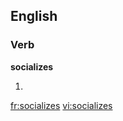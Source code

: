 
==English==

===Verb===
'''socializes'''

# {{third-person singular of|socialize}}

[[fr:socializes]]
[[vi:socializes]]